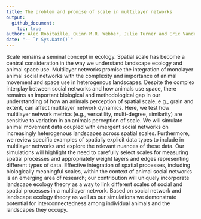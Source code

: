 ```yaml
---
title: The problem and promise of scale in multilayer networks
output: 
  github_document:
    toc: true
author: Alec Robitaille, Quinn M.R. Webber, Julie Turner and Eric Vander Wal
date: "-- `r Sys.Date()`"
---
```




Scale remains a seminal concept in ecology. Spatial scale has become a central consideration in the way we understand landscape ecology and animal space use. Multilayer networks promise the integration of monolayer animal social networks with the complexity and importance of animal movement and space use in heterogenous landscapes. Despite the complex interplay between social networks and how animals use space, there remains an important biological and methodological gap in our understanding of how an animals perception of spatial scale, e.g., grain and extent, can affect multilayer network dynamics. Here, we test how multilayer network metrics (e.g., versatility, multi-degree, similarity) are sensitive to variation in an animals perception of scale. We will simulate animal movement data coupled with emergent social networks on increasingly heterogenous landscapes across spatial scales. Furthermore, we review specific examples of spatially explicit data types to include in multilayer networks and explore the relevant nuances of these data. Our simulations will highlight the need to carefully select scales for measuring spatial processes and appropriately weight layers and edges representing different types of data. Effective integration of spatial processes, including biologically meaningful scales, within the context of animal social networks is an emerging area of research; our contribution will uniquely incorporate landscape ecology theory as a way to link different scales of social and spatial processes in a multilayer network. Based on social network and landscape ecology theory as well as our simulations we demonstrate potential for interconnectedness among individual animals and the landscapes they occupy.
